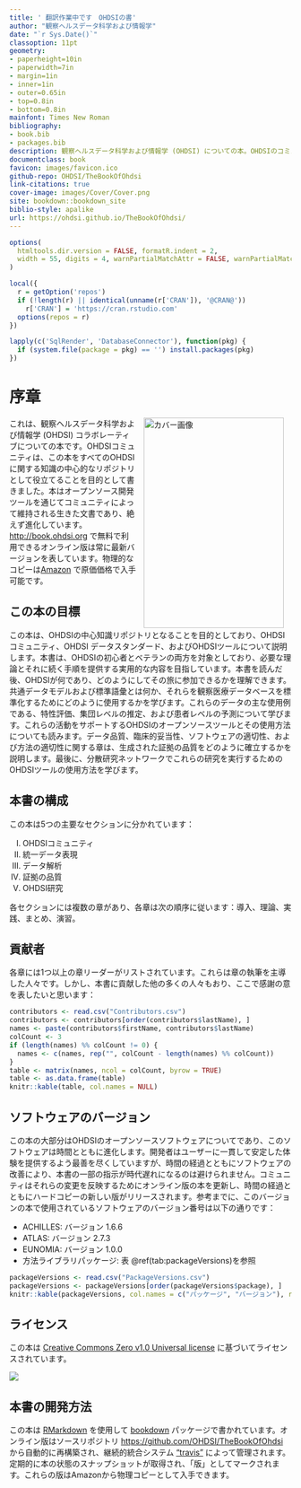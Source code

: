 ```yaml
---
title: ' 翻訳作業中です　OHDSIの書'
author: "観察ヘルスデータ科学および情報学"
date: "`r Sys.Date()`"
classoption: 11pt
geometry:
- paperheight=10in
- paperwidth=7in
- margin=1in
- inner=1in
- outer=0.65in
- top=0.8in
- bottom=0.8in
mainfont: Times New Roman
bibliography:
- book.bib
- packages.bib
description: 観察ヘルスデータ科学および情報学 (OHDSI) についての本。OHDSIのコミュニティ、オープンスタンダードとオープンソースソフトウェアについて詳述しています。
documentclass: book
favicon: images/favicon.ico
github-repo: OHDSI/TheBookOfOhdsi
link-citations: true
cover-image: images/Cover/Cover.png
site: bookdown::bookdown_site
biblio-style: apalike
url: https://ohdsi.github.io/TheBookOfOhdsi/
---
```


```r
options(
  htmltools.dir.version = FALSE, formatR.indent = 2,
  width = 55, digits = 4, warnPartialMatchAttr = FALSE, warnPartialMatchDollar = FALSE
)

local({
  r = getOption('repos')
  if (!length(r) || identical(unname(r['CRAN']), '@CRAN@'))
    r['CRAN'] = 'https://cran.rstudio.com'
  options(repos = r)
})

lapply(c('SqlRender', 'DatabaseConnector'), function(pkg) {
  if (system.file(package = pkg) == '') install.packages(pkg)
})
```

# 序章 {-}

<img src="images/Cover/Cover.png" width="250" height="375" alt="カバー画像" align="right" style="margin: 0 1em 0 1em" /> これは、観察ヘルスデータ科学および情報学 (OHDSI) コラボレーティブについての本です。OHDSIコミュニティは、この本をすべてのOHDSIに関する知識の中心的なリポジトリとして役立てることを目的として書きました。本はオープンソース開発ツールを通じてコミュニティによって維持される生きた文書であり、絶えず進化しています。 [http://book.ohdsi.org](http://book.ohdsi.org) で無料で利用できるオンライン版は常に最新バージョンを表しています。物理的なコピーは[Amazon](https://www.amazon.com/OHDSI-Observational-Health-Sciences-Informatics/dp/1088855199) で原価価格で入手可能です。

## この本の目標 {-}

この本は、OHDSIの中心知識リポジトリとなることを目的としており、OHDSIコミュニティ、OHDSI データスタンダード、およびOHDSIツールについて説明します。本書は、OHDSIの初心者とベテランの両方を対象としており、必要な理論とそれに続く手順を提供する実用的な内容を目指しています。本書を読んだ後、OHDSIが何であり、どのようにしてその旅に参加できるかを理解できます。共通データモデルおよび標準語彙とは何か、それらを観察医療データベースを標準化するためにどのように使用するかを学びます。これらのデータの主な使用例である、特性評価、集団レベルの推定、および患者レベルの予測について学びます。これらの活動をサポートするOHDSIのオープンソースツールとその使用方法についても読みます。データ品質、臨床的妥当性、ソフトウェアの適切性、および方法の適切性に関する章は、生成された証拠の品質をどのように確立するかを説明します。最後に、分散研究ネットワークでこれらの研究を実行するためのOHDSIツールの使用方法を学びます。

## 本書の構成 {-}

この本は5つの主要なセクションに分かれています：

I) OHDSIコミュニティ
II) 統一データ表現
III) データ解析
IV) 証拠の品質
V) OHDSI研究

各セクションには複数の章があり、各章は次の順序に従います：導入、理論、実践、まとめ、演習。

## 貢献者 {-}

各章には1つ以上の章リーダーがリストされています。これらは章の執筆を主導した人々です。しかし、本書に貢献した他の多くの人々もおり、ここで感謝の意を表したいと思います：

```r
contributors <- read.csv("Contributors.csv")
contributors <- contributors[order(contributors$lastName), ]
names <- paste(contributors$firstName, contributors$lastName)
colCount <- 3
if (length(names) %% colCount != 0) {
  names <- c(names, rep("", colCount - length(names) %% colCount))
}
table <- matrix(names, ncol = colCount, byrow = TRUE)
table <- as.data.frame(table)
knitr::kable(table, col.names = NULL)
```

## ソフトウェアのバージョン {-}

この本の大部分はOHDSIのオープンソースソフトウェアについてであり、このソフトウェアは時間とともに進化します。開発者はユーザーに一貫して安定した体験を提供するよう最善を尽くしていますが、時間の経過とともにソフトウェアの改善により、本書の一部の指示が時代遅れになるのは避けられません。コミュニティはそれらの変更を反映するためにオンライン版の本を更新し、時間の経過とともにハードコピーの新しい版がリリースされます。参考までに、このバージョンの本で使用されているソフトウェアのバージョン番号は以下の通りです：

- ACHILLES: バージョン 1.6.6
- ATLAS: バージョン 2.7.3
- EUNOMIA: バージョン 1.0.0
- 方法ライブラリパッケージ: 表 \@ref(tab:packageVersions)を参照

```r
packageVersions <- read.csv("PackageVersions.csv")
packageVersions <- packageVersions[order(packageVersions$package), ]
knitr::kable(packageVersions, col.names = c("パッケージ", "バージョン"), row.names = FALSE, booktabs = TRUE, caption = '本書で使用されている方法ライブラリのパッケージのバージョン。')
```

## ライセンス {-}

この本は [Creative Commons Zero v1.0 Universal license](http://creativecommons.org/publicdomain/zero/1.0/) に基づいてライセンスされています。

![](images/Preface/cc0.png)


## 本書の開発方法 {-}

この本は [RMarkdown](https://rmarkdown.rstudio.com) を使用して [bookdown](https://bookdown.org) パッケージで書かれています。オンライン版はソースリポジトリ [https://github.com/OHDSI/TheBookOfOhdsi](https://github.com/OHDSI/TheBookOfOhdsi) から自動的に再構築され、継続的統合システム ["travis"](http://travis-ci.org/) によって管理されます。定期的に本の状態のスナップショットが取得され、「版」としてマークされます。これらの版はAmazonから物理コピーとして入手できます。
